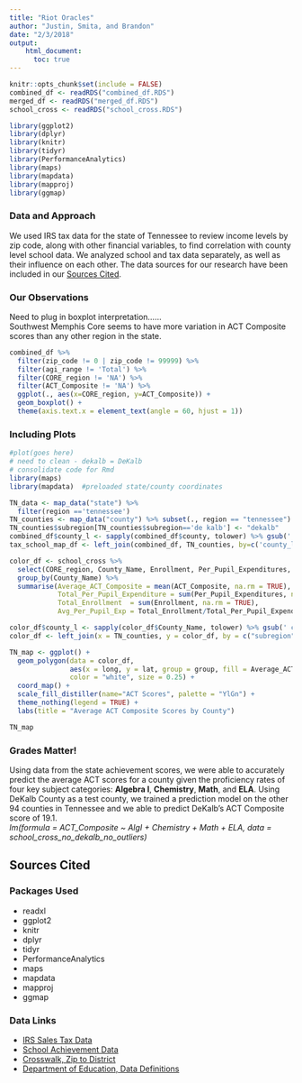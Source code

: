 ---
title: "Riot Oracles"
author: "Justin, Smita, and Brandon"
date: "2/3/2018"
output:
    html_document:
      toc: true
---

```{r reading_data, include=FALSE}
knitr::opts_chunk$set(include = FALSE)
combined_df <- readRDS("combined_df.RDS")
merged_df <- readRDS("merged_df.RDS")
school_cross <- readRDS("school_cross.RDS")
```

```{r libraries, include=FALSE}
library(ggplot2)
library(dplyr)
library(knitr)
library(tidyr)
library(PerformanceAnalytics)  
library(maps)
library(mapdata)
library(mapproj) 
library(ggmap)
```

### Data and Approach
We used IRS tax data for the state of Tennessee to review income levels by zip code, along with other financial variables, to find correlation with county level school data. We analyzed school and tax data separately, as well as their influence on each other. The data sources for our research have been included in our [Sources Cited](#sources-cited). 


### Our Observations
Need to plug in boxplot interpretation......  
Southwest Memphis Core seems to have more variation in ACT Composite scores than any other region in the state. 

```{r act_by_core, echo=FALSE, message=FALSE, warning=FALSE, paged.print=FALSE}
combined_df %>% 
  filter(zip_code != 0 | zip_code != 99999) %>% 
  filter(agi_range != 'Total') %>% 
  filter(CORE_region != 'NA') %>% 
  filter(ACT_Composite != 'NA') %>% 
  ggplot(., aes(x=CORE_region, y=ACT_Composite)) +
  geom_boxplot() +
  theme(axis.text.x = element_text(angle = 60, hjust = 1))

```

### Including Plots  


```{r ACT_county_map, include=FALSE}
#plot(goes here)
# need to clean - dekalb = DeKalb
# consolidate code for Rmd
library(maps)
library(mapdata)  #preloaded state/county coordinates

TN_data <- map_data("state") %>% 
  filter(region =='tennessee')
TN_counties <- map_data("county") %>% subset(., region == "tennessee")
TN_counties$subregion[TN_counties$subregion=='de kalb'] <- "dekalb"
combined_df$county_l <- sapply(combined_df$county, tolower) %>% gsub(' county','',.)
tax_school_map_df <- left_join(combined_df, TN_counties, by=c('county_l'='subregion')) 

color_df <- school_cross %>%
  select(CORE_region, County_Name, Enrollment, Per_Pupil_Expenditures, ACT_Composite) %>%
  group_by(County_Name) %>%
  summarise(Average_ACT_Composite = mean(ACT_Composite, na.rm = TRUE),
            Total_Per_Pupil_Expenditure = sum(Per_Pupil_Expenditures, na.rm = TRUE),
            Total_Enrollment  = sum(Enrollment, na.rm = TRUE),
            Avg_Per_Pupil_Exp = Total_Enrollment/Total_Per_Pupil_Expenditure)

color_df$county_l <- sapply(color_df$County_Name, tolower) %>% gsub(' county','',.)
color_df <- left_join(x = TN_counties, y = color_df, by = c("subregion" = "county_l"))

TN_map <- ggplot() +
  geom_polygon(data = color_df,
               aes(x = long, y = lat, group = group, fill = Average_ACT_Composite),
               color = "white", size = 0.25) +
  coord_map() +
  scale_fill_distiller(name="ACT Scores", palette = "YlGn") +
  theme_nothing(legend = TRUE) +
  labs(title = "Average ACT Composite Scores by County")
```

```{r ACT_map, echo=TRUE}
TN_map
```

### Grades Matter!   

Using data from the state achievement scores, we were able to accurately predict the average ACT scores for a county given the proficiency rates of four key subject categories: **Algebra I**, **Chemistry**, **Math**, and **ELA**. Using DeKalb County as a test county, we trained a prediction model on the other 94 counties in Tennessee and we able to predict DeKalb's ACT Composite score of 19.1.  
_lm(formula = ACT_Composite ~ AlgI + Chemistry + Math + ELA, data = school_cross_no_dekalb_no_outliers)_  


## Sources Cited

### Packages Used
*  readxl  
*  ggplot2  
*  knitr  
*  dplyr  
*  tidyr  
*  PerformanceAnalytics  
*  maps  
*  mapdata  
*  mapproj  
*  ggmap  

### Data Links  
*  [IRS Sales Tax Data](https://www.irs.gov/statistics/soi-tax-stats-individual-income-tax-statistics-zip-code-data-soi)    
*  [School Achievement Data](https://www.tn.gov/education/data/data-downloads.html)   
*  [Crosswalk, Zip to District](https://www.tn.gov/education/data/data-downloads.html)  
*  [Department of Education, Data Definitions](https://www.tn.gov/content/dam/tn/education/data/data_definitions.pdf)  